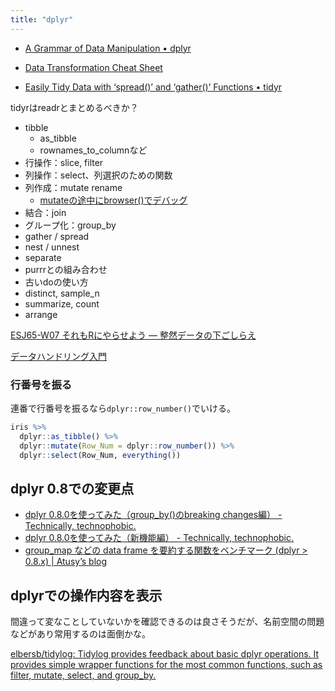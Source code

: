 ```yaml
---
title: "dplyr"
---
```


- [A Grammar of Data Manipulation • dplyr](https://dplyr.tidyverse.org/index.html)
- [Data Transformation Cheat Sheet](https://github.com/rstudio/cheatsheets/raw/master/data-transformation.pdf)

- [Easily Tidy Data with 'spread()' and 'gather()' Functions • tidyr](https://tidyr.tidyverse.org/)

tidyrはreadrとまとめるべきか？

- tibble
  - as_tibble
  - rownames_to_columnなど
  

- 行操作：slice, filter
- 列操作：select、列選択のための関数
- 列作成：mutate rename
    - [mutateの途中にbrowser()でデバッグ](https://twitter.com/_ColinFay/status/1088022736117645314)
- 結合：join
- グループ化：group_by
- gather / spread
- nest / unnest
- separate
- purrrとの組み合わせ
- 古いdoの使い方
- distinct, sample_n 
- summarize, count
- arrange

[ESJ65-W07 それもRにやらせよう — 整然データの下ごしらえ](https://heavywatal.github.io/slides/esj65/)

[データハンドリング入門](https://kazutan.github.io/kazutanR/hands_on_170730/index.html)

### 行番号を振る

連番で行番号を振るなら`dplyr::row_number()`でいける。

```r
iris %>%
  dplyr::as_tibble() %>% 
  dplyr::mutate(Row_Num = dplyr::row_number()) %>% 
  dplyr::select(Row_Num, everything())
```


## dplyr 0.8での変更点

- [dplyr 0.8.0を使ってみた（group_by()のbreaking changes編） - Technically, technophobic.](https://notchained.hatenablog.com/entry/2018/12/09/120553)
- [dplyr 0.8.0を使ってみた（新機能編） - Technically, technophobic.](https://notchained.hatenablog.com/entry/2018/12/09/160956)
- [group_map などの data frame を要約する関数をベンチマーク (dplyr > 0.8.x) | Atusy's blog](https://atusy.github.io/blog/2019/01/04/benchmarks-on-summarizing-with-dplyr/)

## dplyrでの操作内容を表示

間違って変なことしていないかを確認できるのは良さそうだが、名前空間の問題などがあり常用するのは面倒かな。

[elbersb/tidylog: Tidylog provides feedback about basic dplyr operations. It provides simple wrapper functions for the most common functions, such as filter, mutate, select, and group_by.](https://github.com/elbersb/tidylog)
